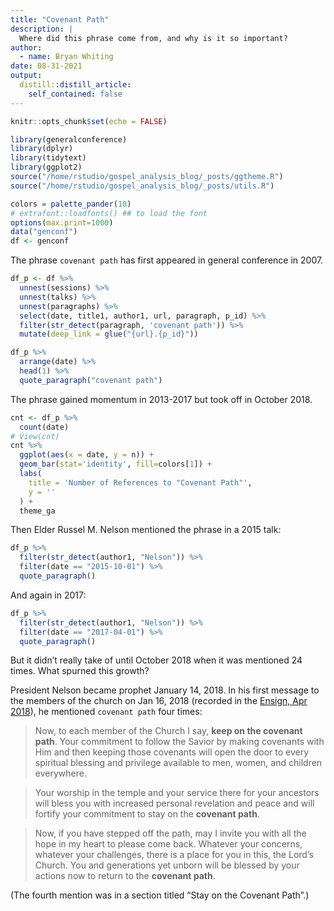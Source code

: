 ```yaml
---
title: "Covenant Path"
description: |
  Where did this phrase come from, and why is it so important?
author:
  - name: Bryan Whiting
date: 08-31-2021
output:
  distill::distill_article:
    self_contained: false
---
```



```r
knitr::opts_chunk$set(echo = FALSE)
```


```r
library(generalconference)
library(dplyr)
library(tidytext)
library(ggplot2)
source("/home/rstudio/gospel_analysis_blog/_posts/ggtheme.R")
source("/home/rstudio/gospel_analysis_blog/_posts/utils.R")

colors = palette_pander(10)
# extrafont::loadfonts() ## to load the font
options(max.print=1000)
data("genconf")
df <- genconf
```

The phrase `covenant path` has first appeared in general conference in 2007.

```r
df_p <- df %>%
  unnest(sessions) %>%
  unnest(talks) %>%
  unnest(paragraphs) %>% 
  select(date, title1, author1, url, paragraph, p_id) %>%
  filter(str_detect(paragraph, 'covenant path')) %>%
  mutate(deep_link = glue("{url}.{p_id}"))

df_p %>%
  arrange(date) %>%
  head(1) %>%
  quote_paragraph("covenant path")
```

The phrase gained momentum in 2013-2017 but took off in October 2018.

```r
cnt <- df_p %>%
  count(date) 
# View(cnt)
cnt %>%
  ggplot(aes(x = date, y = n)) +
  geom_bar(stat='identity', fill=colors[1]) +
  labs(
    title = 'Number of References to "Covenant Path"',
    y = ''
  ) + 
  theme_ga
```

Then Elder Russel M. Nelson mentioned the phrase in a 2015 talk:

```r
df_p %>%
  filter(str_detect(author1, "Nelson")) %>%
  filter(date == "2015-10-01") %>%
  quote_paragraph()
```

And again in 2017:

```r
df_p %>%
  filter(str_detect(author1, "Nelson")) %>%
  filter(date == "2017-04-01") %>%
  quote_paragraph()
```

But it didn't really take of until October 2018 when it was mentioned 24 times. What spurned this growth?

President Nelson became prophet January 14, 2018. In his first message to the members of the church on Jan 16, 2018 (recorded in the [Ensign, Apr 2018](https://www.churchofjesuschrist.org/study/ensign/2018/04/as-we-go-forward-together?lang=eng&ab=v00)), he mentioned `covenant path` four times:

> Now, to each member of the Church I say, **keep on the covenant path**. Your commitment to follow the Savior by making covenants with Him and then keeping those covenants will open the door to every spiritual blessing and privilege available to men, women, and children everywhere.

> Your worship in the temple and your service there for your ancestors will bless you with increased personal revelation and peace and will fortify your commitment to stay on the **covenant path**.

> Now, if you have stepped off the path, may I invite you with all the hope in my heart to please come back. Whatever your concerns, whatever your challenges, there is a place for you in this, the Lord’s Church. You and generations yet unborn will be blessed by your actions now to return to the **covenant path**. 

(The fourth mention was in a section titled "Stay on the Covenant Path".)
